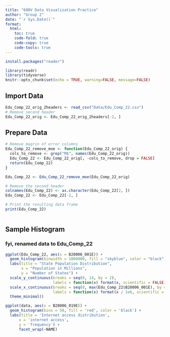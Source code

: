 ```yaml
---
title: "690V Data Visualization Practice"
author: "Group 2"
date: "`r Sys.Date()`"
format:
  html:
    toc: true
    code-fold: true
    code-copy: true
    code-tools: true
---
```


```r
install.packages("reader")
```

```r
library(readr)
library(tidyverse)
knitr::opts_chunk$set(echo = TRUE, warning=FALSE, message=FALSE)
```

## Import Data

```r
Edu_Comp_22_orig_2headers <- read_csv("Data/Edu_Comp_22.csv")
# Remove second header
Edu_Comp_22_orig <- Edu_Comp_22_orig_2headers[-2, ] 

```

## Prepare Data

```r
# Remove magrin of error columns
Edu_Comp_22_remove_moe <- function(Edu_Comp_22_orig) {
  cols_to_remove <- grep("M$", names(Edu_Comp_22_orig))
  Edu_Comp_22 <- Edu_Comp_22_orig[, -cols_to_remove, drop = FALSE]
  return(Edu_Comp_22)
}

Edu_Comp_22 <- Edu_Comp_22_remove_moe(Edu_Comp_22_orig)

```

```r
# Remove the second header
colnames(Edu_Comp_22) <- as.character(Edu_Comp_22[2, ])
Edu_Comp_22 <- Edu_Comp_22[-2, ]

# Print the resulting data frame
print(Edu_Comp_22)

```

```r

```


## Sample Histogram

### fyi, renamed data to Edu_Comp_22

```r
ggplot(Edu_Comp_22, aes(x = B28006_001E)) +
  geom_histogram(binwidth = 1000000, fill = "skyblue", color = "black") +
  labs(title = "State Population Distribution",
       x = "Population in Millions",
       y = "Number of States") +
  scale_y_continuous(breaks = seq(0, 14, by = 2),
                     labels = function(x) format(x, scientific = FALSE)) +
  scale_x_continuous(breaks = seq(0, max(Edu_Comp_22$B28006_001E), by = 5e6),
                     labels = function(x) format(x / 1e6, scientific = FALSE, big.mark = ",")) +
  theme_minimal()

```


```r
ggplot(data, aes(x = B28006_019E)) +
  geom_histogram(bins = 50, fill = 'red', color = 'black') +
  labs(title = 'Internet access distribution',
      x = 'internet access',
      y = 'frequency') +
      facet_wrap(~NAME)
```